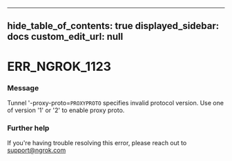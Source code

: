 
---
hide_table_of_contents: true
displayed_sidebar: docs
custom_edit_url: null
---


# ERR_NGROK_1123

### Message
Tunnel '-proxy-proto=`PROXYPROTO` specifies invalid protocol version.
Use one of version '1' or '2' to enable proxy proto.

### Further help
If you're having trouble resolving this error, please reach out to [support@ngrok.com](mailto:support@ngrok.com?subject=Help%20with%20ERR_NGROK_1123)


<ErrorDetails error='err_ngrok_1123' />
